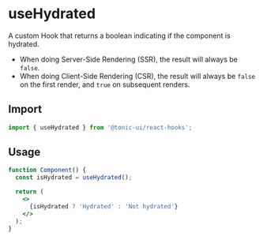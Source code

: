 # useHydrated

A custom Hook that returns a boolean indicating if the component is hydrated.

- When doing Server-Side Rendering (SSR), the result will always be `false`.
- When doing Client-Side Rendering (CSR), the result will always be `false` on the first render, and `true` on subsequent renders.

## Import

```js
import { useHydrated } from '@tonic-ui/react-hooks';
```

## Usage

```jsx
function Component() {
  const isHydrated = useHydrated();

  return (
    <>
      {isHydrated ? 'Hydrated' : 'Not hydrated'}
    </>
  );
}
```
